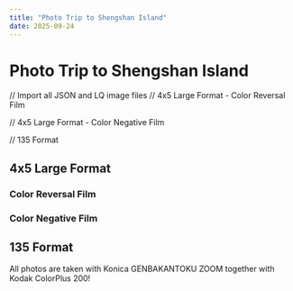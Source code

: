 ```yaml
---
title: "Photo Trip to Shengshan Island"
date: 2025-09-24
---
```


# Photo Trip to Shengshan Island


// Import all JSON and LQ image files
// 4x5 Large Format - Color Reversal Film

// 4x5 Large Format - Color Negative Film

// 135 Format

## 4x5 Large Format

### Color Reversal Film

<Photo json={IMGG0711RDP453} lqip={IMGG0711RDP453LQ} />
<Photo json={IMGG0711RDP451} lqip={IMGG0711RDP451LQ} />
<Photo json={IMGG0711RDP454} lqip={IMGG0711RDP454LQ} />

### Color Negative Film

<Photo json={DSF6951} lqip={DSF6951LQ} />
<Photo json={DSF6950} lqip={DSF6950LQ} />
<Photo json={DSF6953} lqip={DSF6953LQ} />
<Photo json={DSF6955} lqip={DSF6955LQ} />
<Photo json={DSF6956} lqip={DSF6956LQ} />

## 135 Format

All photos are taken with Konica GENBAKANTOKU ZOOM together with Kodak ColorPlus 200!

<Photo json={IMG019} lqip={IMG019LQ} />
<Photo json={IMG020} lqip={IMG020LQ} />
<Photo json={IMG027} lqip={IMG027LQ} />
<Photo json={IMG049} lqip={IMG049LQ} />
<Photo json={IMG054} lqip={IMG054LQ} />
<Photo json={IMG056} lqip={IMG056LQ} />
<Photo json={IMG057} lqip={IMG057LQ} />
<Photo json={IMG060} lqip={IMG060LQ} />
<Photo json={IMG061} lqip={IMG061LQ} />
<Photo json={IMG068} lqip={IMG068LQ} />
<Photo json={IMG076} lqip={IMG076LQ} />
<Photo json={IMG078} lqip={IMG078LQ} />
<Photo json={IMG081} lqip={IMG081LQ} />
<Photo json={IMG084} lqip={IMG084LQ} />
<Photo json={IMG087} lqip={IMG087LQ} />
<Photo json={IMG093} lqip={IMG093LQ} />
<Photo json={IMG099} lqip={IMG099LQ} />
<Photo json={IMG103} lqip={IMG103LQ} />
<Photo json={IMG105} lqip={IMG105LQ} />
<Photo json={IMG112} lqip={IMG112LQ} />
<Photo json={IMG114} lqip={IMG114LQ} />
<Photo json={IMG118} lqip={IMG118LQ} />
<Photo json={IMG119} lqip={IMG119LQ} />
<Photo json={IMG120} lqip={IMG120LQ} />
<Photo json={IMG123} lqip={IMG123LQ} />
<Photo json={IMG124} lqip={IMG124LQ} />
<Photo json={IMG129} lqip={IMG129LQ} />
